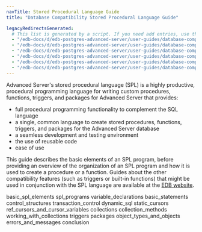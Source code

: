 ```yaml
---
navTitle: Stored Procedural Language Guide
title: "Database Compatibility Stored Procedural Language Guide"

legacyRedirectsGenerated:
  # This list is generated by a script. If you need add entries, use the `legacyRedirects` key.
  - "/edb-docs/d/edb-postgres-advanced-server/user-guides/database-compatibility-stored-procedural-language-guide/13/index.html"
  - "/edb-docs/d/edb-postgres-advanced-server/user-guides/database-compatibility-stored-procedural-language-guide/latest/index.html"
  - "/edb-docs/d/edb-postgres-advanced-server/user-guides/database-compatibility-stored-procedural-language-guide/13/conclusion.html"
  - "/edb-docs/d/edb-postgres-advanced-server/user-guides/database-compatibility-stored-procedural-language-guide/latest/conclusion.html"
  - "/edb-docs/d/edb-postgres-advanced-server/user-guides/database-compatibility-stored-procedural-language-guide/13/genindex.html"
  - "/edb-docs/d/edb-postgres-advanced-server/user-guides/database-compatibility-stored-procedural-language-guide/latest/genindex.html"
---
```


Advanced Server's stored procedural language (SPL) is a highly productive, procedural programming language for writing custom procedures, functions, triggers, and packages for Advanced Server that provides:

-   full procedural programming functionality to complement the SQL language
-   a single, common language to create stored procedures, functions, triggers, and packages for the Advanced Server database
-   a seamless development and testing environment
-   the use of reusable code
-   ease of use

This guide describes the basic elements of an SPL program, before providing an overview of the organization of an SPL program and how it is used to create a procedure or a function. Guides about the other compatibility features (such as triggers or built-in functions) that might be used in conjunction with the SPL language are available at the [EDB website](/epas/latest/).

<div class="toctree" maxdepth="4">

basic_spl_elements spl_programs variable_declarations basic_statements control_structures transaction_control dynamic_sql static_cursors ref_cursors_and_cursor_variables collections collection_methods working_with_collections triggers packages object_types_and_objects errors_and_messages conclusion

</div>
